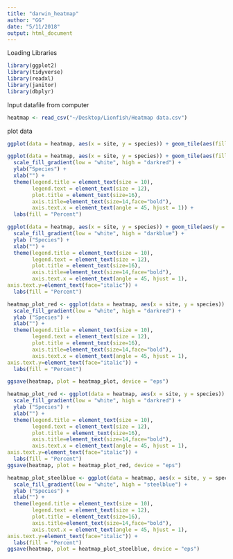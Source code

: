 ```yaml
---
title: "darwin_heatmap"
author: "GG"
date: "5/11/2018"
output: html_document
---
```

Loading Libraries
```r
library(ggplot2)
library(tidyverse)
library(readxl)
library(janitor)
library(dbplyr)
```

Input datafile from computer
```r
heatmap <- read_csv("~/Desktop/Lionfish/Heatmap data.csv")
```

plot data

```r
ggplot(data = heatmap, aes(x = site, y = species)) + geom_tile(aes(fill = mean))
```

```r
ggplot(data = heatmap, aes(x = site, y = species)) + geom_tile(aes(fill = mean), color = "white") +
  scale_fill_gradient(low = "white", high = "darkred") +
  ylab("Species") +
  xlab("") +  
  theme(legend.title = element_text(size = 10),
        legend.text = element_text(size = 12),
        plot.title = element_text(size=16),
        axis.title=element_text(size=14,face="bold"),
        axis.text.x = element_text(angle = 45, hjust = 1)) +
  labs(fill = "Percent")
```

```r
ggplot(data = heatmap, aes(x = site, y = species)) + geom_tile(aes(y = reorder(species, mean, median, order = TRUE), fill = mean), color = "white") +
  scale_fill_gradient(low = "white", high = "darkblue") +
  ylab ("Species") +
  xlab("") +  
  theme(legend.title = element_text(size = 10),
        legend.text = element_text(size = 12),
        plot.title = element_text(size=16),
        axis.title=element_text(size=14,face="bold"),
        axis.text.x = element_text(angle = 45, hjust = 1),
axis.text.y=element_text(face="italic")) +
  labs(fill = "Percent")
```

```r
heatmap_plot_red <- ggplot(data = heatmap, aes(x = site, y = species)) + geom_tile(aes(y = reorder(species, mean, median, order = TRUE), fill = mean), color = "white") +
  scale_fill_gradient(low = "white", high = "darkred") +
  ylab ("Species") +
  xlab("") +  
  theme(legend.title = element_text(size = 10),
        legend.text = element_text(size = 12),
        plot.title = element_text(size=16),
        axis.title=element_text(size=14,face="bold"),
        axis.text.x = element_text(angle = 45, hjust = 1),
axis.text.y=element_text(face="italic")) +
  labs(fill = "Percent")

```


```r
ggsave(heatmap, plot = heatmap_plot, device = "eps")
```
```r
heatmap_plot_red <- ggplot(data = heatmap, aes(x = site, y = species)) + geom_tile(aes(y = reorder(species, mean, median, order = TRUE), fill = mean), color = "white") +
  scale_fill_gradient(low = "white", high = "darkred") +
  ylab ("Species") +
  xlab("") +  
  theme(legend.title = element_text(size = 10),
        legend.text = element_text(size = 12),
        plot.title = element_text(size=16),
        axis.title=element_text(size=14,face="bold"),
        axis.text.x = element_text(angle = 45, hjust = 1),
axis.text.y=element_text(face="italic")) +
  labs(fill = "Percent")
ggsave(heatmap, plot = heatmap_plot_red, device = "eps")
```
```r
heatmap_plot_steelblue <- ggplot(data = heatmap, aes(x = site, y = species)) + geom_tile(aes(y = reorder(species, mean, median, order = TRUE), fill = mean), color = "white") +
  scale_fill_gradient(low = "white", high = "steelblue") +
  ylab ("Species") +
  xlab("") +  
  theme(legend.title = element_text(size = 10),
        legend.text = element_text(size = 12),
        plot.title = element_text(size=16),
        axis.title=element_text(size=14,face="bold"),
        axis.text.x = element_text(angle = 45, hjust = 1),
axis.text.y=element_text(face="italic")) +
  labs(fill = "Percent")
ggsave(heatmap, plot = heatmap_plot_steelblue, device = "eps")
```